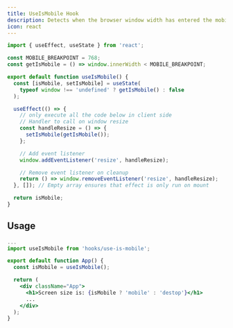 ```yaml
---
title: UseIsMobile Hook
description: Detects when the browser window width has entered the mobile breakpoint
icon: react
---
```


```jsx title="hooks/use-is-mobile.jsx"
import { useEffect, useState } from 'react';

const MOBILE_BREAKPOINT = 768;
const getIsMobile = () => window.innerWidth < MOBILE_BREAKPOINT;

export default function useIsMobile() {
  const [isMobile, setIsMobile] = useState(
    typeof window !== 'undefined' ? getIsMobile() : false
  );

  useEffect(() => {
    // only execute all the code below in client side
    // Handler to call on window resize
    const handleResize = () => {
      setIsMobile(getIsMobile());
    };

    // Add event listener
    window.addEventListener('resize', handleResize);

    // Remove event listener on cleanup
    return () => window.removeEventListener('resize', handleResize);
  }, []); // Empty array ensures that effect is only run on mount

  return isMobile;
}
```

## Usage

```jsx {2,5} /isMobile/
...
import useIsMobile from 'hooks/use-is-mobile';

export default function App() {
  const isMobile = useIsMobile();

  return (
    <div className="App">
      <h1>Screen size is: {isMobile ? 'mobile' : 'destop'}</h1>
      ...
    </div>
  );
}
```
